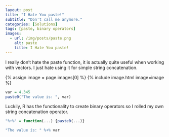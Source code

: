 ```yaml
---
layout: post
title: "I Hate You paste!"
subtitle: "Don't call me anymore."
categories: [Solutions]
tags: [paste, binary operators]
images:
  - url: /img/posts/paste.png
    alt: paste
    title: I Hate You paste!
---
```



I really don't hate the paste function, it is actually quite useful when working with vectors. I just hate using it for simple string concatenation. 

{% assign image = page.images[0] %}
{% include image.html image=image %}

```r

var = 4.345
paste0("The value is: ", var)

```

Luckily, R has the functionality to create binary operators so I rolled my own string concatenation operator.

```r

"%+%" = function(...) {paste0(...)}

"The value is: " %+% var

```
